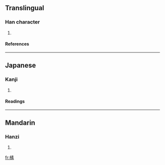 ==Translingual==
===Han character===
{{Han char|rn=75|rad=木|as=10|sn=14|four=4599<sub>3</sub>|canj=木手一火 (DQMF)}}
# {{defn|Han|sort=木10}}
====References====
{{Han ref|kx=0543.270|dkj=15248|dj=0931.130|hdz=21259.060|uh=69A1|ud=27041|bh=E25A|bd=57946}}

----
==Japanese==
===Kanji===
{{ja-kanji|grade=|rs=木10}}
# {{defn|Japanese}} 
====Readings====
{{ja-readings|on=[[そ]] (so)|kun=[[きじ]] (kiji)}}

----
==Mandarin==
===Hanzi===
{{cmn-hanzi|pin=[[sù]] ([[su4]])|wg=su<sup>4</sup>}}
# {{defn|Mandarin}}

[[fr:榡]]